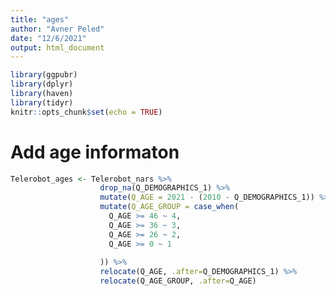 ```yaml
---
title: "ages"
author: "Avner Peled"
date: "12/6/2021"
output: html_document
---
```


```r
library(ggpubr)
library(dplyr)
library(haven)
library(tidyr)
knitr::opts_chunk$set(echo = TRUE)
```

# Add age informaton
```r
Telerobot_ages <- Telerobot_nars %>%
                    drop_na(Q_DEMOGRAPHICS_1) %>%
                    mutate(Q_AGE = 2021 - (2010 - Q_DEMOGRAPHICS_1)) %>%
                    mutate(Q_AGE_GROUP = case_when(
                      Q_AGE >= 46 ~ 4,
                      Q_AGE >= 36 ~ 3,
                      Q_AGE >= 26 ~ 2,
                      Q_AGE >= 0 ~ 1
                      
                    )) %>%
                    relocate(Q_AGE, .after=Q_DEMOGRAPHICS_1) %>%
                    relocate(Q_AGE_GROUP, .after=Q_AGE) 
```